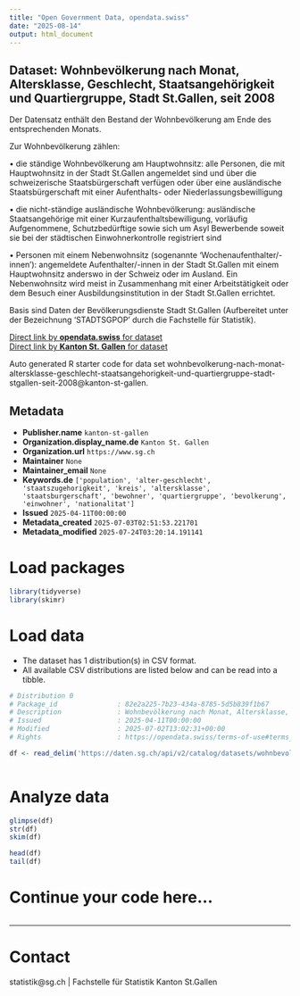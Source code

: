 ```yaml
---
title: "Open Government Data, opendata.swiss"
date: "2025-08-14"
output: html_document
---
```


## Dataset: Wohnbevölkerung nach Monat, Altersklasse, Geschlecht, Staatsangehörigkeit und Quartiergruppe, Stadt St.Gallen, seit 2008

Der Datensatz enthält den Bestand der Wohnbevölkerung am Ende des entsprechenden Monats.


Zur Wohnbevölkerung zählen: 


• die ständige Wohnbevölkerung am Hauptwohnsitz: alle Personen, die mit Hauptwohnsitz in der Stadt St.Gallen angemeldet sind und über die schweizerische Staatsbürgerschaft verfügen oder über eine ausländische Staatsbürgerschaft mit einer Aufenthalts- oder Niederlassungsbewilligung 


• die nicht-ständige ausländische Wohnbevölkerung: ausländische Staatsangehörige mit einer Kurzaufenthaltsbewilligung, vorläufig Aufgenommene, Schutzbedürftige sowie sich um Asyl Bewerbende soweit sie bei der städtischen Einwohnerkontrolle registriert sind 


• Personen mit einem Nebenwohnsitz (sogenannte 'Wochenaufenthalter/-innen'): angemeldete Aufenthalter/-innen in der Stadt St.Gallen mit einem Hauptwohnsitz anderswo in der Schweiz oder im Ausland. Ein Nebenwohnsitz wird meist in Zusammenhang mit einer Arbeitstätigkeit oder dem Besuch einer Ausbildungsinstitution in der Stadt St.Gallen errichtet. 


Basis sind Daten der Bevölkerungsdienste Stadt St.Gallen (Aufbereitet unter der Bezeichnung 'STADTSGPOP' durch die Fachstelle für Statistik).




[Direct link by **opendata.swiss** for dataset](https://opendata.swiss/de/dataset/wohnbevolkerung-nach-monat-altersklasse-geschlecht-staatsangehorigkeit-und-quartiergruppe-20081)<br>
[Direct link by **Kanton St. Gallen** for dataset](https://daten.sg.ch/explore/dataset/wohnbevolkerung-nach-monat-altersklasse-geschlecht-staatsangehorigkeit-und-quartiergruppe-stadt-stgallen-seit-2008/)

Auto generated R starter code for data set wohnbevolkerung-nach-monat-altersklasse-geschlecht-staatsangehorigkeit-und-quartiergruppe-stadt-stgallen-seit-2008@kanton-st-gallen.

## Metadata

- **Publisher.name** `kanton-st-gallen`
- **Organization.display_name.de** `Kanton St. Gallen`
- **Organization.url** `https://www.sg.ch`
- **Maintainer** `None`
- **Maintainer_email** `None`
- **Keywords.de** `['population', 'alter-geschlecht', 'staatszugehorigkeit', 'kreis', 'altersklasse', 'staatsburgerschaft', 'bewohner', 'quartiergruppe', 'bevolkerung', 'einwohner', 'nationalitat']`
- **Issued** `2025-04-11T00:00:00`
- **Metadata_created** `2025-07-03T02:51:53.221701`
- **Metadata_modified** `2025-07-24T03:20:14.191141`


# Load packages

```r

library(tidyverse)
library(skimr)

```

# Load data

-   The dataset has 1 distribution(s) in CSV format.
-   All available CSV distributions are listed below and can be read into a tibble.

```r

# Distribution 0
# Package_id               : 82e2a225-7b23-434a-8785-5d5b839f1b67
# Description              : Wohnbevölkerung nach Monat, Altersklasse, Geschlecht, Staatsangehörigkeit und Quartiergruppe, Stadt St.Gallen, seit 2008 (csv)
# Issued                   : 2025-04-11T00:00:00
# Modified                 : 2025-07-02T13:02:31+00:00
# Rights                   : https://opendata.swiss/terms-of-use#terms_by

df <- read_delim('https://daten.sg.ch/api/v2/catalog/datasets/wohnbevolkerung-nach-monat-altersklasse-geschlecht-staatsangehorigkeit-und-quartiergruppe-stadt-stgallen-seit-2008/exports/csv?use_labels=true')



```

# Analyze data

```r

glimpse(df)
str(df)
skim(df)

head(df)
tail(df)

```

# Continue your code here...

```r

```

------------------------------------------------------------------------

# Contact

statistik@sg.ch | Fachstelle für Statistik Kanton St.Gallen
